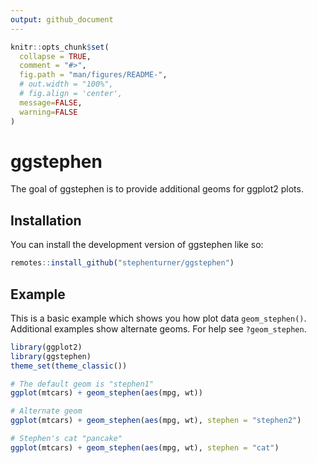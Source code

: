 ```yaml
---
output: github_document
---
```


<!-- README.md is generated from README.Rmd. Please edit that file -->

```r
knitr::opts_chunk$set(
  collapse = TRUE,
  comment = "#>",
  fig.path = "man/figures/README-",
  # out.width = "100%", 
  # fig.align = 'center',
  message=FALSE, 
  warning=FALSE
)
```

# ggstephen

<!-- badges: start -->
<!-- badges: end -->

The goal of ggstephen is to provide additional geoms for ggplot2 plots.

## Installation

You can install the development version of ggstephen like so:

```r
remotes::install_github("stephenturner/ggstephen")
```

## Example

This is a basic example which shows you how plot data `geom_stephen()`. Additional examples show alternate geoms. For help see `?geom_stephen`.

```r
library(ggplot2)
library(ggstephen)
theme_set(theme_classic())
```

```r
# The default geom is "stephen1"
ggplot(mtcars) + geom_stephen(aes(mpg, wt))

# Alternate geom
ggplot(mtcars) + geom_stephen(aes(mpg, wt), stephen = "stephen2")

# Stephen's cat "pancake"
ggplot(mtcars) + geom_stephen(aes(mpg, wt), stephen = "cat")
```
